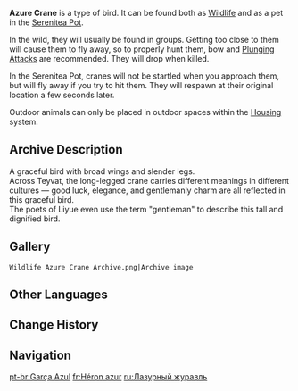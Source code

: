 {{Furnishing Infobox
|id             = 369104
|image          = Wildlife Azure Crane Icon.png
|category       = Animal
|subcategory    = Outdoor Creature
|rarity         = 3
|adeptal_energy = 100
|load           = 500
|reduced_load   = 500
|description    = A graceful bird with broad wings and slender legs.<br />The poets of Liyue even use the term "gentleman" to describe this tall and dignified bird. As such, these "gentlemen" pay close attention to proper etiquette and maintain an appropriate distance from strangers. Any sudden movements towards them will only cause them to promptly take flight.<br />[[Paimon]] once asked [[Tubby]] if he'd {{sic}} ever been able to catch one. Paimon explained that she meant no harm with her question, but still Tubby refused to answer.
|lbType         = Wildlife
|lbFamily       = Birds
|lbGroup        = Cranes
|source1        = [[Chubby]]
}}
'''Azure Crane''' is a type of bird. It can be found both as [[Wildlife]] and as a pet in the [[Serenitea Pot]].

In the wild, they will usually be found in groups. Getting too close to them will cause them to fly away, so to properly hunt them, bow and [[Plunging Attack]]s are recommended. They will drop {{Item|Fowl|30|x=2}} when killed.

In the Serenitea Pot, cranes will not be startled when you approach them, but will fly away if you try to hit them. They will respawn at their original location a few seconds later.

Outdoor animals can only be placed in outdoor spaces within the [[Housing]] system.

==Archive Description==
A graceful bird with broad wings and slender legs.<br />Across Teyvat, the long-legged crane carries different meanings in different cultures &mdash; good luck, elegance, and gentlemanly charm are all reflected in this graceful bird.<br />The poets of Liyue even use the term "gentleman" to describe this tall and dignified bird.

==Gallery==
<gallery hideaddbutton="true" captionalign="center">
 Wildlife Azure Crane Archive.png|Archive image
</gallery>

==Other Languages==
{{Other Languages
|en      = Azure Crane
|zhs     = 蓝翎鹭
|zhs_rm  = Lán Líng Lù
|zht     = 藍翎鷺
|zht_rm  = Lán Líng Lù
|zh_tl   = 
|ja      = 青鷺
|ja_rm   = Aosagi
|ja_tl   = Gray Heron
|ko      = 푸른 학
|ko_rm   = 
|ko_tl   = 
|es      = Garza azul
|es_tl   = Blue Heron
|fr      = Héron azur
|fr_tl   = Azure Heron
|ru      = Лазурный журавль
|ru_tl   = 
|th      = Azure Crane
|vi      = Cò Lông Xanh
|vi_tl   = 
|de      = Blauer Kranich
|de_tl   = Blue Crane
|id      = Azure Crane
|pt      = Garça Azul
|pt_tl   = 
}}

==Change History==
{{Change History|1.0}}

==Navigation==
{{Wildlife Navbox|state=collapsed}}
{{Furnishing Navbox/Living|Animal}}

[[pt-br:Garça Azul]]
[[fr:Héron azur]]
[[ru:Лазурный журавль]]